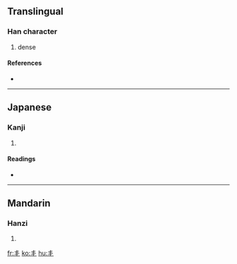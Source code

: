 ==Translingual==

===Han character===
{{Han char|rn=2|rad=丨|as=03|sn=4|four=|canj=手十 (QJ), X手十 (XQJ)}}

# dense

====References====
* {{Han ref|kx=0079.070|dkj=00075|dj=0161.020|hdz=10028.080|uh=4E2F|ud=20015}}

----

==Japanese==

===Kanji===
{{ja-kanji|grade=|rs=丨03}}

# {{defn|Japanese}}

====Readings====
* {{ja-readings|on=[[かい]] (kai)|kun=[[さんらんする]] (sanransuru)}}

----

==Mandarin==

===Hanzi===
{{cmn-hanzi|pin=[[jiè]] ([[jie4]])|wg=chieh<sup>4</sup>}}

# {{defn|Mandarin}}

[[fr:丯]]
[[ko:丯]]
[[hu:丯]]